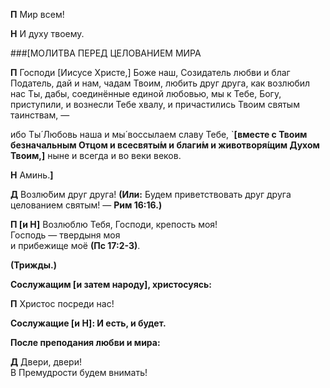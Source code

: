 **П** Мир всем!

**Н** И духу твоему.

###[МОЛИТВА ПЕРЕД ЦЕЛОВАНИЕМ МИРА

**П** Господи [Иисусе Христе,] Боже наш, Созидатель любви и благ Податель, дай и нам, чадам Твоим, любить друг друга, как возлюбил нас Ты, дабы, соединённые единой любовью, мы к Тебе, Богу, приступили, и вознесли Тебе хвалу, и причастились Твоим святым таинствам, —

ибо Ты́ Любовь наша и мы́ воссылаем славу Тебе, `**[**вместе с Твоим безначальным Отцом и всесвяты́м и благи́м и животворя́щим Духом Твоим,**]** ныне и всегда и во веки веков.

**Н** Аминь.**]**

**Д** Возлю́бим друг друга! **(Или:** Будем приветствовать друг друга целованием святым! — **Рим 16:16.)**

**П [и Н]** Возлюблю Тебя, Господи, крепость моя!  
Господь — твердыня моя  
и прибежище моё **(Пс 17:2-3)**.

**(Трижды.)**

**Сослужащим [и затем народу], христосуясь:**

**П** Христос посреди нас!

**Сослужащие [и Н]: И есть, и будет.**

**После преподания любви и мира:**

**Д** Двери, двери!  
В Премудрости будем внимать!
